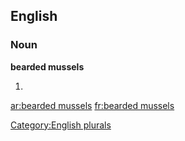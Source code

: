 
==English==

===Noun===
'''bearded mussels'''

# {{plural of|[[bearded mussel]]}}

[[Category:English plurals]]

[[ar:bearded mussels]]
[[fr:bearded mussels]]